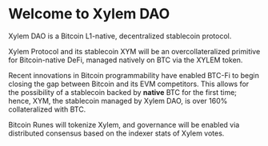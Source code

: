 # Welcome to Xylem DAO

Xylem DAO is a Bitcoin L1-native, decentralized stablecoin protocol.

Xylem Protocol and its stablecoin XYM will be an overcollateralized primitive for Bitcoin-native DeFi, managed natively on BTC via the XYLEM token.

Recent innovations in Bitcoin programmability have enabled BTC-Fi to begin closing the gap between Bitcoin and its EVM competitors. This allows for the possibility of a stablecoin backed by **native** BTC for the first time; hence, XYM, the stablecoin managed by Xylem DAO, is over 160% collateralized with BTC.

Bitcoin Runes will tokenize Xylem, and governance will be enabled via distributed consensus based on the indexer stats of Xylem votes.